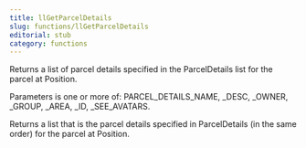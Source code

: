 ```yaml
---
title: llGetParcelDetails
slug: functions/llGetParcelDetails
editorial: stub
category: functions
---
```


<LSLFunction name="llGetParcelDetails"/>

Returns a list of parcel details specified in the ParcelDetails list for the parcel at Position.

Parameters is one or more of: PARCEL_DETAILS_NAME, _DESC, _OWNER, _GROUP, _AREA, _ID, _SEE_AVATARS.

Returns a list that is the parcel details specified in ParcelDetails (in the same order) for the parcel at Position.
